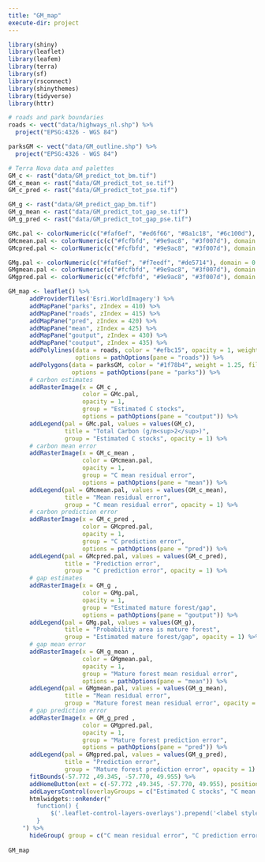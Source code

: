 ```yaml
---
title: "GM_map"
execute-dir: project 
---
```


```r

library(shiny)
library(leaflet)
library(leafem)
library(terra)
library(sf)
library(rsconnect)
library(shinythemes)
library(tidyverse)
library(httr)

```

```r
# roads and park boundaries
roads <- vect("data/highways_nl.shp") %>% 
  project("EPSG:4326 - WGS 84")

parksGM <- vect("data/GM_outline.shp") %>% 
  project("EPSG:4326 - WGS 84")

# Terra Nova data and palettes
GM_c <- rast("data/GM_predict_tot_bm.tif")
GM_c_mean <- rast("data/GM_predict_tot_se.tif")
GM_c_pred <- rast("data/GM_predict_tot_pse.tif")

GM_g <- rast("data/GM_predict_gap_bm.tif")
GM_g_mean <- rast("data/GM_predict_tot_gap_se.tif")
GM_g_pred <- rast("data/GM_predict_tot_gap_pse.tif")
```

```r
GMc.pal <- colorNumeric(c("#faf6ef", "#ed6f66", "#8a1c18", "#6c100d"), domain = values(GM_c), na.color = "transparent")
GMcmean.pal <- colorNumeric(c("#fcfbfd", "#9e9ac8", "#3f007d"), domain = values(GM_c_mean), na.color = "transparent")
GMcpred.pal <- colorNumeric(c("#fcfbfd", "#9e9ac8", "#3f007d"), domain = values(GM_c_pred), na.color = "transparent")

GMg.pal <- colorNumeric(c("#faf6ef", "#f7eedf", "#de5714"), domain = 0:1, na.color = "transparent")
GMgmean.pal <- colorNumeric(c("#fcfbfd", "#9e9ac8", "#3f007d"), domain = values(GM_g_mean), na.color = "transparent")
GMgpred.pal <- colorNumeric(c("#fcfbfd", "#9e9ac8", "#3f007d"), domain = values(GM_g_pred), na.color = "transparent")
```

```r
GM_map <- leaflet() %>%
      addProviderTiles('Esri.WorldImagery') %>%
      addMapPane("parks", zIndex = 410) %>% 
      addMapPane("roads", zIndex = 415) %>%
      addMapPane("pred", zIndex = 420) %>% 
      addMapPane("mean", zIndex = 425) %>% 
      addMapPane("goutput", zIndex = 430) %>%
      addMapPane("coutput", zIndex = 435) %>% 
      addPolylines(data = roads, color = "#efbc15", opacity = 1, weight = 1.25,
                   options = pathOptions(pane = "roads")) %>%
      addPolygons(data = parksGM, color = "#1f78b4", weight = 1.25, fillColor = "#1f78b4", fillOpacity = 0.5,
                  options = pathOptions(pane = "parks")) %>% 
      # carbon estimates
      addRasterImage(x = GM_c , 
                     color = GMc.pal,
                     opacity = 1,
                     group = "Estimated C stocks",
                     options = pathOptions(pane = "coutput")) %>%
      addLegend(pal = GMc.pal, values = values(GM_c),
                title = "Total Carbon (g/m<sup>2</sup>)",
                group = "Estimated C stocks", opacity = 1) %>% 
      # carbon mean error   
      addRasterImage(x = GM_c_mean , 
                     color = GMcmean.pal,
                     opacity = 1,
                     group = "C mean residual error",
                     options = pathOptions(pane = "mean")) %>%
      addLegend(pal = GMcmean.pal, values = values(GM_c_mean),
                title = "Mean residual error",
                group = "C mean residual error", opacity = 1) %>%
      # carbon prediction error   
      addRasterImage(x = GM_c_pred , 
                     color = GMcpred.pal,
                     opacity = 1,
                     group = "C prediction error",
                     options = pathOptions(pane = "pred")) %>%
      addLegend(pal = GMcpred.pal, values = values(GM_c_pred),
                title = "Prediction error",
                group = "C prediction error", opacity = 1) %>%
      # gap estimates 
      addRasterImage(x = GM_g , 
                     color = GMg.pal,
                     opacity = 1,
                     group = "Estimated mature forest/gap",
                     options = pathOptions(pane = "goutput")) %>%
      addLegend(pal = GMg.pal, values = values(GM_g),
                title = "Probability area is mature forest",
                group = "Estimated mature forest/gap", opacity = 1) %>% 
      # gap mean error 
      addRasterImage(x = GM_g_mean , 
                     color = GMgmean.pal,
                     opacity = 1,
                     group = "Mature forest mean residual error",
                     options = pathOptions(pane = "mean")) %>%
      addLegend(pal = GMgmean.pal, values = values(GM_g_mean),
                title = "Mean residual error",
                group = "Mature forest mean residual error", opacity = 1) %>% 
      # gap prediction error 
      addRasterImage(x = GM_g_pred , 
                     color = GMgpred.pal,
                     opacity = 1,
                     group = "Mature forest prediction error",
                     options = pathOptions(pane = "pred")) %>%
      addLegend(pal = GMgpred.pal, values = values(GM_g_pred),
                title = "Prediction error",
                group = "Mature forest prediction error", opacity = 1) %>% 
      fitBounds(-57.772 ,49.345, -57.770, 49.955) %>% 
      addHomeButton(ext = c(-57.772 ,49.345, -57.770, 49.955), position = "topleft", group = "Recenter")%>%
      addLayersControl(overlayGroups = c("Estimated C stocks", "C mean residual error", "C prediction error", "Estimated mature forest/gap", "Mature forest mean residual error", "Mature forest prediction error"), position = "topleft", options = layersControlOptions(collapsed = F)) %>% 
      htmlwidgets::onRender("
        function() {
            $('.leaflet-control-layers-overlays').prepend('<label style=\"text-align:left\">Available layers</label>');
        }
    ") %>%
      hideGroup( group = c("C mean residual error", "C prediction error","Mature forest mean residual error", "Mature forest prediction error"))
    
GM_map
```
